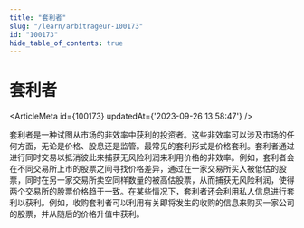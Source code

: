 ```yaml
---
title: "套利者"
slug: "/learn/arbitrageur-100173"
id: "100173"
hide_table_of_contents: true
---
```



# 套利者

<ArticleMeta id={100173} updatedAt={'2023-09-26 13:58:47'} />
<div className='border-solid border-b border-t-0 my-4 border-[var(--ifm-color-gray-300)]' />

套利者是一种试图从市场的非效率中获利的投资者。这些非效率可以涉及市场的任何方面，无论是价格、股息还是监管。最常见的套利形式是价格套利。套利者通过进行同时交易以抵消彼此来捕获无风险利润来利用价格的非效率。例如，套利者会在不同交易所上市的股票之间寻找价格差异，通过在一家交易所买入被低估的股票，同时在另一家交易所卖空同样数量的被高估股票，从而捕获无风险利润，使得两个交易所的股票价格趋于一致。在某些情况下，套利者还会利用私人信息进行套利以获利。例如，收购套利者可以利用有关即将发生的收购的信息来购买一家公司的股票，并从随后的价格升值中获利。
